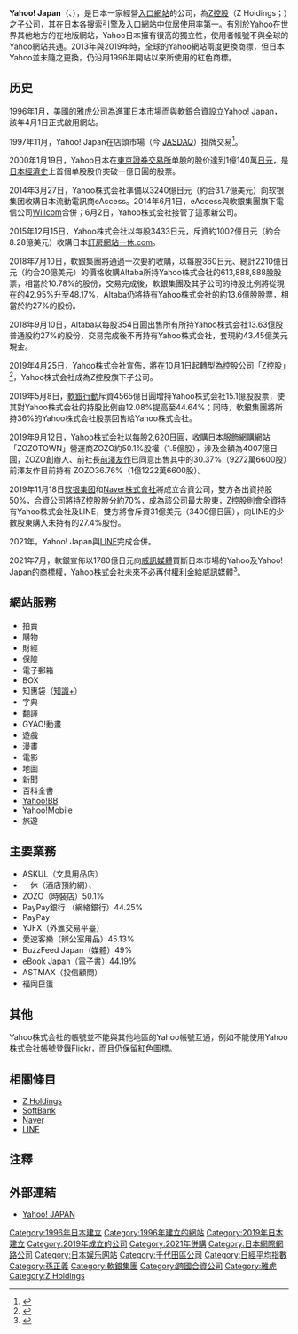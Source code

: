 {{更新|time=2021-03-03T13:07:41+00:00}}

{{Infobox company
| company_name = Yahoo! JAPAN
| company_name_en = Yahoo! JAPAN
| native_name = {{lang|ja|ヤフー株式会社}}
| native_name_lang = 
| company_logo = Yahoo Japan Logo.svg
| company_type = [[股份有限公司|股份有限公司]]<br>[[合資公司|合資公司]]
| company_slogan = 
| traded_as = 
| image = Tokyo Garden Terrace-8a.JPG
| image_size = 
| image_caption = 總部所在地{{tsl|ja|東京ガーデンテラス紀尾井町|東京花園露台紀尾井町}}（左）
| market_information = 
| other_name = 
| local_code_name = JP
| local_code = 3010001200818
| foundation = 1996年1月11日
| location = {{JPN}} 〒102-8282<br>[[東京都|東京都]][[千代田區|千代田區]][[紀尾井町|紀尾井町]]1-3<br>（{{tsl|ja|東京ガーデンテラス紀尾井町|東京花園露台紀尾井町}}）
| zip_code = 
| telephone_no = 
| key_people = 
| GM = 
| industry = 網路[[服務業|服務業]]
| products = 線上產業、即時通訊
| capital = 
| revenue = 
| assets = 
| equity = 
| operating_income = 
| profit = 
| market_value = 
| num_employees = 
| P/E ratio = 
| earnings per share = 
| Net asset value = 
| accounting_period = 
| parent = 
| divisions = 
| major_shareholder = [[Z_Holdings|Z Holdings]] <br>（[[SoftBank|SoftBank]]、[[Naver|Naver]]）
| homepage = {{URL|https://www.yahoo.co.jp/}}
| footnotes = 
| width = 
}}

'''Yahoo! Japan'''（{{jpn|j=ヤフー株式会社|rm=Yahū Kabushiki-gaisha}}、{{lang-en|Yahoo Japan Corporation}}），是日本一家經營[[入口網站|入口網站]]的公司，為[[Z控股|Z控股]]（Z Holdings；{{tyo2|4689}}）之子公司，其在日本各[[搜索引擎|搜索引擎]]及入口網站中位居使用率第一。有別於[[Yahoo|Yahoo]]在世界其他地方的在地版網站，Yahoo日本擁有很高的獨立性，使用者帳號不與全球的Yahoo網站共通。2013年與2019年時，全球的Yahoo網站兩度更換商標，但日本Yahoo並未隨之更換，仍沿用1996年開站以來所使用的紅色商標。

==历史==
1996年1月，美國的[[雅虎公司|雅虎公司]]為進軍日本市場而與[[軟銀|軟銀]]合資設立Yahoo! Japan，該年4月1日正式啟用網站。

1997年11月，Yahoo! Japan在店頭市場（今 [[JASDAQ|JASDAQ]]）掛牌交易<ref>{{Cite web |date=1997-11-04 |url=http://internet.watch.impress.co.jp/www/article/971104/yahostok.htm |title=ヤフー株式会社が株式店頭公開 初値は募集価格の2.85倍の200万円 |publisher=INTERNET Watch |accessdate=2012-09-04 |archive-date=2021-01-18 |archive-url=https://web.archive.org/web/20210118005629/https://internet.watch.impress.co.jp/www/article/971104/yahostok.htm }}</ref>。

2000年1月19日，Yahoo日本在[[東京證券交易所|東京證券交易所]]单股的股价達到1億140萬[[日元|日元]]，是[[日本經濟史|日本經濟史]]上首個单股股价突破一億日圓的股票。

2014年3月27日，Yahoo株式会社準備以3240億日元（約合31.7億美元）向软银集团收購日本流動電訊商eAccess。2014年6月1日，eAccess與軟銀集團旗下電信公司[[Willcom|Willcom]]合併；6月2日，Yahoo株式会社接管了這家新公司。

2015年12月15日，Yahoo株式会社以每股3433日元，斥資約1002億日元（約合8.28億美元）收購日本[[訂房網站|訂房網站]][[一休.com|一休.com]]。

2018年7月10日，軟銀集團將通過一次要約收購，以每股360日元、總計2210億日元（約合20億美元）的價格收購Altaba所持Yahoo株式会社的613,888,888股股票，相當於10.78%的股份，交易完成後，軟銀集團及其子公司的持股比例將從現在的42.95%升至48.17%，Altaba仍將持有Yahoo株式会社的約13.6億股股票，相當於約27%的股份。

2018年9月10日，Altaba以每股354日圓出售所有所持Yahoo株式会社13.63億股普通股約27%的股份，交易完成後不再持有Yahoo株式会社，套現約43.45億美元現金。

2019年4月25日，Yahoo株式会社宣佈，將在10月1日起轉型為控股公司「Z控股」<ref>{{Cite web |url=https://save-ex.com/z-holdings-company/ |title=存档副本 |access-date=2019-09-16 |archive-date=2020-12-11 |archive-url=https://web.archive.org/web/20201211125547/https://save-ex.com/z-holdings-company/ }}</ref>，Yahoo株式会社成為Z控股旗下子公司。

2019年5月8日，[[軟銀行動|軟銀行動]]斥資4565億日圓增持Yahoo株式会社15.1億股股票，使其對Yahoo株式会社的持股比例由12.08%提高至44.64%；同時，軟銀集團將所持36%的Yahoo株式会社股票回售給Yahoo株式会社。

2019年9月12日，Yahoo株式会社以每股2,620日圓，收購日本服飾網購網站「ZOZOTOWN」營運商ZOZO約50.1%股權（1.5億股），涉及金額為4007億日圓，ZOZO創辦人、前社長[[前澤友作|前澤友作]]已同意出售其中的30.37%（9272萬6600股）前澤友作目前持有 ZOZO36.76%（1億1222萬6600股）。

2019年11月18日[[软银集团|软银集团]]和[[Naver_(公司)|Naver株式會社]]將成立合資公司，雙方各出資持股50%，合資公司將持Z控股股分約70%，成為該公司最大股東，Z控股則會全資持有Yahoo株式会社及LINE，雙方將會斥資31億美元（3400億日圓），向LINE的少數股東購入未持有的27.4%股份。

2021年，Yahoo! Japan與[[LINE_(公司)|LINE]]完成合併。

2021年7月，軟銀宣佈以1780億日元向[[威訊媒體|威訊媒體]]買斷日本市場的Yahoo及Yahoo! Japan的商標權，Yahoo株式会社未來不必再付[[權利金|權利金]]給威訊媒體<ref>{{cite news |author1=林妍溱 |title=軟銀1780億日圓買下Yahoo商標 |url=https://www.ithome.com.tw/news/145469 |accessdate=2021-07-06 |publisher=iThome |date=2021-07-06 |archive-date=2021-07-11 |archive-url=https://web.archive.org/web/20210711123857/https://www.ithome.com.tw/news/145469 }}</ref>。

==網站服務==
*拍賣
*購物
*財經
*保險
*電子郵箱
*BOX
*知惠袋（[[知識+|知識+]]）
*字典
*翻譯
*GYAO!動畫
*遊戲
*漫畫
*電影
*地圖
*新聞
*百科全書
*[[Yahoo!BB|Yahoo!BB]]
*Yahoo!Mobile
*旅遊

==主要業務==
*ASKUL（文具用品店）
*一休（酒店預約網）、
*ZOZO（時裝店）50.1%
*PayPay銀行 （網絡銀行）44.25%
*PayPay
*YJFX（外滙交易平臺）
*愛速客樂（辨公室用品）45.13%
*BuzzFeed Japan（媒體）49%
*eBook Japan（電子書）44.19%
*ASTMAX（投信顧問）
*福岡巨蛋

== 其他==
Yahoo株式会社的帳號並不能與其他地區的Yahoo帳號互通，例如不能使用Yahoo株式会社帳號登錄[[Flickr|Flickr]]，而且仍保留紅色圖標。

==相關條目==
*[[Z_Holdings|Z Holdings]]
*[[SoftBank|SoftBank]]
*[[Naver|Naver]]
*[[LINE|LINE]]

== 注釋 ==
{{reflist}}

== 外部連結 ==
* [http://www.yahoo.co.jp/ Yahoo! JAPAN] {{Wayback|url=http://www.yahoo.co.jp/ |date=20210612085152 }}

{{Z Holdings Corporation}}
{{日經平均指數}}
{{软银集团}}
{{DEFAULTSORT:Yahoo! Japan}}
[[Category:1996年日本建立|Category:1996年日本建立]]
[[Category:1996年建立的網站|Category:1996年建立的網站]]
[[Category:2019年日本建立|Category:2019年日本建立]]
[[Category:2019年成立的公司|Category:2019年成立的公司]]
[[Category:2021年併購|Category:2021年併購]]
[[Category:日本網際網路公司|Category:日本網際網路公司]]
[[Category:日本娱乐网站|Category:日本娱乐网站]]
[[Category:千代田區公司|Category:千代田區公司]]
[[Category:日經平均指數|Category:日經平均指數]]
[[Category:孫正義|Category:孫正義]]
[[Category:軟銀集團|Category:軟銀集團]]
[[Category:跨國合資公司|Category:跨國合資公司]]
[[Category:雅虎|Category:雅虎]]
[[Category:Z_Holdings|Category:Z Holdings]]